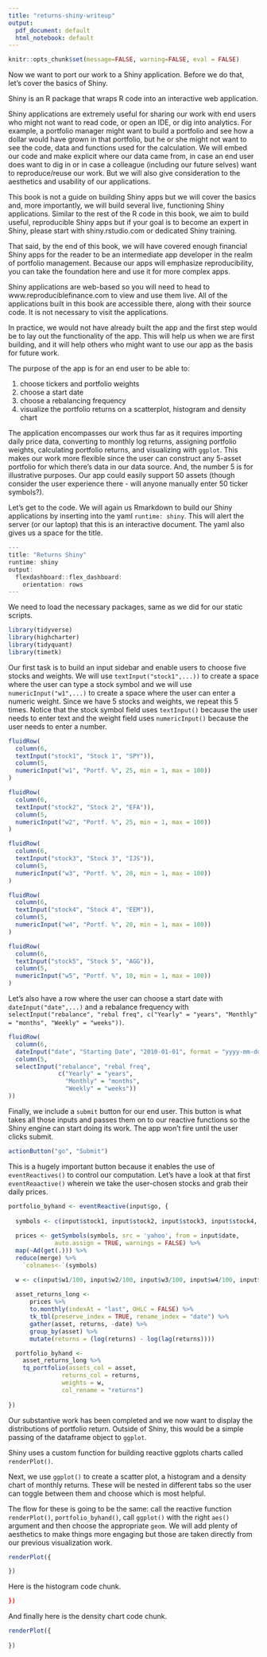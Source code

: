 ```yaml
---
title: "returns-shiny-writeup"
output:
  pdf_document: default
  html_notebook: default
---
```


```r
knitr::opts_chunk$set(message=FALSE, warning=FALSE, eval = FALSE)
```

Now we want to port our work to a Shiny application.  Before we do that, let's cover the basics of Shiny. 

Shiny is an R package that wraps R code into an interactive web application.   

Shiny applications are extremely useful for sharing our work with end users who might not want to read code, or open an IDE, or dig into analytics.  For example, a portfolio manager might want to build a portfolio and see how a dollar would have grown in that portfolio, but he or she might not want to see the code, data and functions used for the calculation.  We will  embed our code and make explicit where our data came from, in case an end user does want to dig in or in case a colleague (including our future selves) want to reproduce/reuse our work. But we will also give consideration to the aesthetics and usability of our applications.

This book is not a guide on building Shiny apps but we will cover the basics and, more importantly, we will build several live, functioning Shiny applications. Similar to the rest of the R code in this book, we aim to build useful, reproducible Shiny apps but if your goal is to become an expert in Shiny, please start with shiny.rstudio.com or dedicated Shiny training.  

That said, by the end of this book, we will have covered enough financial Shiny apps for the reader to be an intermediate app developer in the realm of portfolio management. Because our apps will emphasize reproducibility, you can take the foundation here and use it for more complex apps.

Shiny applications are web-based so you will need to head to www.reproduciblefinance.com to view and use them live. All of the applications built in this book are accessible there, along with their source code. It is not necessary to visit the applications. 

In practice, we would not have already built the app and the first step would be to lay out the functionality of the app. This will help us when we are first building, and it will help others who might want to use our app as the basis for future work. 

The purpose of the app is for an end user to be able to: 

1) choose tickers and portfolio weights
2) choose a start date
3) choose a rebalancing frequency
4) visualize the portfolio returns on a scatterplot, histogram and density chart

The application encompasses our work thus far as it requires importing daily price data, converting to monthly log returns, assigning portfolio weights, calculating portfolio returns, and visualizing with `ggplot`. This makes our work more flexible since the user can construct any 5-asset portfolio for which there's data in our data source. And, the number 5 is for illustrative purposes. Our app could easily support 50 assets (though consider the user experience there - will anyone manually enter 50 ticker symbols?). 

Let's get to the code. We will again us Rmarkdown to build our Shiny applications by inserting into the yaml `runtime: shiny`. This will alert the server (or our laptop) that this is an interactive document. The yaml also gives us a space for the title. 

```r
---
title: "Returns Shiny"
runtime: shiny
output:
  flexdashboard::flex_dashboard:
    orientation: rows
---
```

We need to load the necessary packages, same as we did for our static scripts.

```r
library(tidyverse)
library(highcharter)
library(tidyquant)
library(timetk)
```

Our first task is to build an input sidebar and enable users to choose five stocks and weights. We will use `textInput("stock1",...))` to create a space where the user can type a stock symbol and we will use `numericInput("w1",...)` to create a space where the user can enter a numeric weight.  Since we have 5 stocks and weights, we repeat this 5 times. Notice that the stock symbol field uses `textInput()` because the user needs to enter text and the weight field uses `numericInput()` because the user needs to enter a number.

  
```r

fluidRow(
  column(6,
  textInput("stock1", "Stock 1", "SPY")),
  column(5,
  numericInput("w1", "Portf. %", 25, min = 1, max = 100))
)  

fluidRow(
  column(6,
  textInput("stock2", "Stock 2", "EFA")),
  column(5,
  numericInput("w2", "Portf. %", 25, min = 1, max = 100))
)

fluidRow(
  column(6,
  textInput("stock3", "Stock 3", "IJS")),
  column(5,
  numericInput("w3", "Portf. %", 20, min = 1, max = 100))
)

fluidRow(
  column(6,
  textInput("stock4", "Stock 4", "EEM")),
  column(5,
  numericInput("w4", "Portf. %", 20, min = 1, max = 100))
)

fluidRow(
  column(6,
  textInput("stock5", "Stock 5", "AGG")),
  column(5,
  numericInput("w5", "Portf. %", 10, min = 1, max = 100))
)
```

Let's also have a row where the user can choose a start date with `dateInput("date",...)` and a rebalance frequency with `selectInput("rebalance", "rebal freq", c("Yearly" = "years", "Monthly" = "months", "Weekly" = "weeks"))`. 

```r
fluidRow(
  column(6,
  dateInput("date", "Starting Date", "2010-01-01", format = "yyyy-mm-dd")),
  column(5,
  selectInput("rebalance", "rebal freq",
              c("Yearly" = "years",
                "Monthly" = "months",
                "Weekly" = "weeks"))
))
```


Finally, we include a `submit` button for our end user. This button is what takes all those inputs and passes them on to our reactive functions so the Shiny engine can start doing its work. The app won't fire until the user clicks submit.

```r

actionButton("go", "Submit")
```

This is a hugely important button because it enables the use of `eventReactives()` to control our computation. Let's have a look at that first `eventReaactive()` wherein we take the user-chosen stocks and grab their daily prices.


```r
portfolio_byhand <- eventReactive(input$go, {
  
  symbols <- c(input$stock1, input$stock2, input$stock3, input$stock4, input$stock5)
  
  prices <- getSymbols(symbols, src = 'yahoo', from = input$date, 
             auto.assign = TRUE, warnings = FALSE) %>% 
  map(~Ad(get(.))) %>% 
  reduce(merge) %>%
    `colnames<-`(symbols)

  w <- c(input$w1/100, input$w2/100, input$w3/100, input$w4/100, input$w5/100)
  
  asset_returns_long <- 
      prices %>% 
      to.monthly(indexAt = "last", OHLC = FALSE) %>% 
      tk_tbl(preserve_index = TRUE, rename_index = "date") %>%
      gather(asset, returns, -date) %>% 
      group_by(asset) %>%  
      mutate(returns = (log(returns) - log(lag(returns))))

  portfolio_byhand <- 
    asset_returns_long %>% 
    tq_portfolio(assets_col = asset, 
               returns_col = returns, 
               weights = w,
               col_rename = "returns")
  
})
```


Our substantive work has been completed and we now want to display the distributions of portfolio return.  Outside of Shiny, this would be a simple passing of the dataframe object to `ggplot`. 

Shiny uses a custom function for building reactive ggplots charts called `renderPlot()`.

Next, we use `ggplot()` to create a scatter plot, a histogram and a density chart of monthly returns. These will be nested in different tabs so the user can toggle between them and choose which is most helpful. 

The flow for these is going to be the same: call the reactive function `renderPlot()`, `portfolio_byhand()`, call `ggplot()` with the right `aes()` argument and then choose the appropriate `geom`. We will add plenty of aesthetics to make things more engaging but those are taken directly from our previous visualization work.

```r
renderPlot({

})
```

Here is the histogram code chunk.

```r

})
```

And finally here is the density chart code chunk.

```r
renderPlot({
           
})

```






